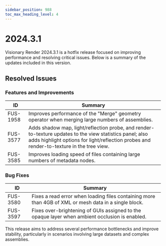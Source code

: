 ```yaml
---
sidebar_position: 988
toc_max_heading_level: 4
---
```


# 2024.3.1

Visionary Render 2024.3.1 is a hotfix release focused on improving performance and resolving critical issues. Below is a summary of the updates included in this version.

## Resolved Issues

### Features and Improvements

| ID | Summary |
|---|---|
| FUS-1958 | Improves performance of the "Merge" geometry operator when merging large numbers of assemblies. |
| FUS-3577 | Adds shadow map, light/reflection probe, and render-to-texture updates to the view statistics panel; also adds highlight options for light/reflection probes and render-to-texture in the tree view. |
| FUS-3585 | Improves loading speed of files containing large numbers of metadata nodes. |

### Bug Fixes

| ID | Summary |
|---|---|
| FUS-3580 | Fixes a read error when loading files containing more than 4GB of XML or mesh data in a single block. |
| FUS-3597 | Fixes over-brightening of GUIs assigned to the opaque layer when ambient occlusion is enabled. |

This release aims to address several performance bottlenecks and improve stability, particularly in scenarios involving large datasets and complex assemblies.
